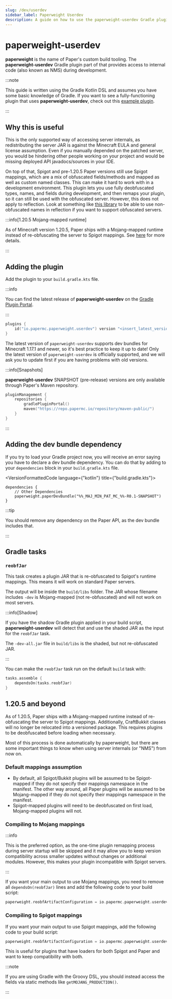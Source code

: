 ```yaml
---
slug: /dev/userdev
sidebar_label: Paperweight Userdev
description: A guide on how to use the paperweight-userdev Gradle plugin to access internal code.
---
```


# paperweight-userdev

**paperweight** is the name of Paper's custom build tooling. The **paperweight-userdev** Gradle plugin part of that
provides access to internal code (also known as NMS) during development.

:::note

This guide is written using the Gradle Kotlin DSL and assumes you have some basic knowledge of Gradle.
If you want to see a fully-functioning plugin that uses **paperweight-userdev**,
check out this [example plugin](https://github.com/PaperMC/paperweight-test-plugin).

:::

## Why this is useful
This is the only supported way of accessing server internals, as redistributing the server JAR is against the
Minecraft EULA and general license assumption. Even if you manually depended on the patched server, you would be
hindering other people working on your project and would be missing deployed API javadocs/sources in your IDE.

On top of that, Spigot and pre-1.20.5 Paper versions still use Spigot mappings, which are a mix of obfuscated fields/methods
and mapped as well as custom named classes. This can make it hard to work with in a development environment. This plugin lets you use
fully deobfuscated types, names, and fields during development, and then remaps your plugin, so it can still be used with the obfuscated
server. However, this does not apply to reflection. Look at something like [this library](https://github.com/jpenilla/reflection-remapper) to be able to
use non-obfuscated names in reflection if you want to support obfuscated servers.

:::info[1.20.5 Mojang-mapped runtime]

As of Minecraft version 1.20.5, Paper ships with a Mojang-mapped runtime instead of re-obfuscating the server to Spigot mappings.
See [here](#1205-and-beyond) for more details.

:::

## Adding the plugin
Add the plugin to your `build.gradle.kts` file.

:::info

You can find the latest release of **paperweight-userdev** on the [Gradle Plugin
Portal](https://plugins.gradle.org/plugin/io.papermc.paperweight.userdev).

:::

```kotlin title="build.gradle.kts"
plugins {
    id("io.papermc.paperweight.userdev") version "<insert_latest_version>"
}
```

The latest version of `paperweight-userdev` supports dev bundles for Minecraft 1.17.1 and newer, so it's best practice to keep it up to date!
Only the latest version of `paperweight-userdev` is officially supported, and we will ask you to update first if you are having problems with old versions.

:::info[Snapshots]

**paperweight-userdev** SNAPSHOT (pre-release) versions are only available through Paper's Maven repository.
```kotlin title="settings.gradle.kts"
pluginManagement {
    repositories {
        gradlePluginPortal()
        maven("https://repo.papermc.io/repository/maven-public/")
    }
}
```

:::

## Adding the dev bundle dependency
If you try to load your Gradle project now, you will receive an error saying you have to declare
a dev bundle dependency. You can do that by adding to your `dependencies` block in your `build.gradle.kts`
file.

<VersionFormattedCode language={"kotlin"} title={"build.gradle.kts"}>
```
dependencies {
    // Other Dependencies
    paperweight.paperDevBundle("%%_MAJ_MIN_PAT_MC_%%-R0.1-SNAPSHOT")
}
```
</VersionFormattedCode>

:::tip

You should remove any dependency on the Paper API, as the dev bundle includes that.

:::

## Gradle tasks

### `reobfJar`

This task creates a plugin JAR that is re-obfuscated to Spigot's runtime mappings.
This means it will work on standard Paper servers.

The output will be inside the `build/libs` folder. The JAR whose filename includes `-dev`
is Mojang-mapped (not re-obfuscated) and will not work on most servers.

:::info[Shadow]

If you have the shadow Gradle plugin applied in your build script, **paperweight-userdev** will
detect that and use the shaded JAR as the input for the `reobfJar` task.

The `-dev-all.jar` file in `build/libs` is the shaded, but not re-obfuscated JAR.

:::

You can make the `reobfJar` task run on the default `build` task with:
```kotlin
tasks.assemble {
    dependsOn(tasks.reobfJar)
}
```

## 1.20.5 and beyond

As of 1.20.5, Paper ships with a Mojang-mapped runtime instead of re-obfuscating the server to Spigot mappings.
Additionally, CraftBukkit classes will no longer be relocated into a versioned package.
This requires plugins to be deobfuscated before loading when necessary.

Most of this process is done automatically by paperweight, but there are some important things to know when using server internals (or "NMS") from now on.

### Default mappings assumption
* By default, all Spigot/Bukkit plugins will be assumed to be Spigot-mapped if they do not specify their mappings namespace in the manifest.
  The other way around, all Paper plugins will be assumed to be Mojang-mapped if they do not specify their mappings namespace in the manifest.
* Spigot-mapped plugins will need to be deobfuscated on first load, Mojang-mapped plugins will not.

### Compiling to Mojang mappings

:::info

This is the preferred option, as the one-time plugin remapping process during server startup will be skipped and it
may allow you to keep version compatibility across smaller updates without changes or additional modules.
However, this makes your plugin incompatible with Spigot servers.

:::

If you want your main output to use Mojang mappings, you need to remove all `dependsOn(reobfJar)` lines and add the following code to your build script:

```kotlin title="build.gradle.kts"
paperweight.reobfArtifactConfiguration = io.papermc.paperweight.userdev.ReobfArtifactConfiguration.MOJANG_PRODUCTION
```

### Compiling to Spigot mappings

If you want your main output to use Spigot mappings, add the following code to your build script:

```kotlin title="build.gradle.kts"
paperweight.reobfArtifactConfiguration = io.papermc.paperweight.userdev.ReobfArtifactConfiguration.REOBF_PRODUCTION
```

This is useful for plugins that have loaders for both Spigot and Paper and want to keep compatibility with both.

:::note

If you are using Gradle with the Groovy DSL, you should instead access the fields via static methods like `getMOJANG_PRODUCTION()`.

:::
